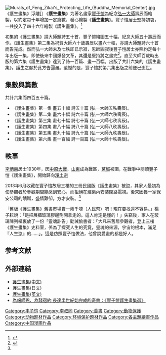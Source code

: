 {{Expand|time=2013-06-17T05:07:25+00:00 }}
[[File:Murals_of_Feng_Zikai's_Protecting_Life_(Buddha_Memorial_Center).jpg|thumb]]《護生畫集》浮雕]]
《'''護生畫集'''》为著名畫家[[豐子愷|豐子愷]]為紀念[[弘一大師|弘一大師]]壽辰而繪製，以約定每十年增加一定篇數，發心繪製《'''護生畫集'''》。豐子愷居士堅持初衷，一共投入了四十六年繪製《護生畫集》。<ref>{{cite web | url = http://www.amtb.tw/pdf/bk20-01.pdf | title = 護生畫集(中文) 釋悟謹 序文 | access-date = 2013-05-30 | archive-url = https://web.archive.org/web/20160304063554/http://www.amtb.tw/pdf/bk20-01.pdf | archive-date = 2016-03-04 | dead-url = yes }}</ref>

初集的《護生畫集》請大師題詩五十首，豐子愷繪圖五十幅，紀念大師五十壽辰而作。《護生畫集》第二集為祝賀大師六十歲壽辰以畫六十幅，亦請大師題詩六十首而告完成。然而弘一大師未及七秩即已示寂，恩師圓寂後豐子愷居士亦照約定每十年出版一集，即使後來中國爆發文革，其還是堅持將之畫完<ref name=":0">{{Cite web|url=http://hk.apple.nextmedia.com/international/art/20131031/18487042|title=《護生畫集》被盜家人發「靈魂訃告」勸誡|accessdate=2017-05-27|work=Apple Daily 蘋果日報|archive-date=2017-08-07|archive-url=https://web.archive.org/web/20170807022655/http://hk.apple.nextmedia.com/international/art/20131031/18487042|dead-url=no}}</ref>。直至大師百歲時出版的第六集《護生畫集》達到了詩一百篇、畫一百幅。出版了共計六集的《護生畫集》。護生之願於此方告圓滿。遺憾的是，豐子愷於第六集出版之前便已逝世。

==集數與篇數==
共計六集而四百五十篇。
*《護生畫集》第一集 畫五十幅 詩五十篇 (弘一大師五秩壽辰)。
*《護生畫集》第二集 畫六十幅 詩六十篇 (弘一大師六秩壽辰)。
*《護生畫集》第三集 畫七十幅 詩七十篇 (弘一大師七秩壽辰)。
*《護生畫集》第四集 畫八十幅 詩八十篇 (弘一大師八秩壽辰)。
*《護生畫集》第五集 畫九十幅 詩九十篇 (弘一大師九秩壽辰)。
*《護生畫集》第六集 畫一百幅 詩一百篇 (弘一大師十秩壽辰)。

== 軼事 ==
[[李炳南|李炳南]]居士1930年，因[[中原大戰|中原大戰]]，[[山東|山東]]成為戰區，[[莒城|莒城]]被圍，在戰爭中閱讀豐子愷《護生畫集》，開始歸向[[淨土宗|淨土宗]]

2013年6月收藏在豐子愷故居三樓的三冊民國版《護生畫集》被盜，其家人最初為使參觀者於參觀期間能感到安心，而拒絕在建築內安裝閉路電視。後來因獲一家保安公司的饋贈，盛情難卻，方才安裝。<ref name=":0" />

「舊版《護生畫集》舊書市場賣一兩千塊（人民幣）吧！現在要找還不容易。」楊子耘說：「是把展櫃玻璃膠邊𠝹開拿走的。這人肯定是懂的！」失竊後，家人在玻璃陳列櫃裏放了一份「靈魂訃告」勸誡偷書者：「大凡來舊居參觀者，登上三樓《護生畫集》史料室，係為了探究人生的究竟，靈魂的來源，宇宙的根本，滿足『人生慾』的……」。這是仿照豐子愷做法，他曾說愛畫的都是好人。

==参考文献==
{{reflist}}

==外部連結==
*[https://web.archive.org/web/20160304063554/http://www.amtb.tw/pdf/bk20-01.pdf 護生畫集(中文)]
*[http://www.amtb.tw/pdf/bk20-03.pdf 護生畫集(日文)]{{Wayback|url=http://www.amtb.tw/pdf/bk20-03.pdf |date=20180204182324 }}
*[http://www.amtb.tw/pdf/bk20-02.pdf 護生畫集(英文)]{{Wayback|url=http://www.amtb.tw/pdf/bk20-02.pdf |date=20160304123610 }}
*[http://subtpg.tpg.gov.tw/web-life/taiwan/9710/9710-13.htm 為報師恩、為踐宿約 長達半世紀始完成的奇書：《豐子愷護生畫集選》]{{Wayback|url=http://subtpg.tpg.gov.tw/web-life/taiwan/9710/9710-13.htm |date=20160110071314 }}

[[Category:丰子恺|Category:丰子恺]]
[[Category:李叔同|Category:李叔同]]
[[Category:善書|Category:善書]]
[[Category:動物保護|Category:動物保護]]
[[Category:动物题材作品|Category:动物题材作品]]
[[Category:环境保护题材作品|Category:环境保护题材作品]] 
[[Category:各主題繪畫作品|Category:各主題繪畫作品]]
[[Category:中国漫画作品|Category:中国漫画作品]]